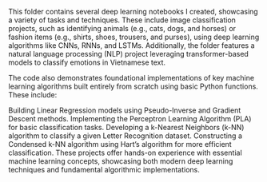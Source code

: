 This folder contains several deep learning notebooks I created, showcasing a variety of tasks and techniques. These include image classification projects, such as identifying animals (e.g., cats, dogs, and horses) or fashion items (e.g., shirts, shoes, trousers, and purses), using deep learning algorithms like CNNs, RNNs, and LSTMs. Additionally, the folder features a natural language processing (NLP) project leveraging transformer-based models to classify emotions in Vietnamese text.

The code also demonstrates foundational implementations of key machine learning algorithms built entirely from scratch using basic Python functions. These include:

Building Linear Regression models using Pseudo-Inverse and Gradient Descent methods.
Implementing the Perceptron Learning Algorithm (PLA) for basic classification tasks.
Developing a k-Nearest Neighbors (k-NN) algorithm to classify a given Letter Recognition dataset.
Constructing a Condensed k-NN algorithm using Hart's algorithm for more efficient classification.
These projects offer hands-on experience with essential machine learning concepts, showcasing both modern deep learning techniques and fundamental algorithmic implementations.
